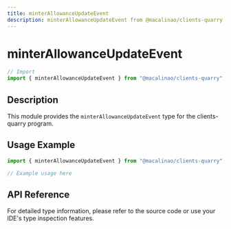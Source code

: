 ```yaml
---
title: minterAllowanceUpdateEvent
description: minterAllowanceUpdateEvent from @macalinao/clients-quarry
---
```


# minterAllowanceUpdateEvent

```typescript
// Import
import { minterAllowanceUpdateEvent } from "@macalinao/clients-quarry";
```

## Description

This module provides the `minterAllowanceUpdateEvent` type for the clients-quarry program.

## Usage Example

```typescript
import { minterAllowanceUpdateEvent } from "@macalinao/clients-quarry";

// Example usage here
```

## API Reference

For detailed type information, please refer to the source code or use your IDE's type inspection features.
